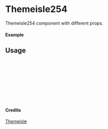 
<Meta of={Themeisle254} title="Themeisle/Themeisle254" />

# Themeisle254

Themeisle254 component with different props.

#### Example

<Canvas of={Themeisle254.Primary} />

## Usage

```ts
import { Themeisle254 } from "yadl-ui";

const Example = () => {
  return (
      <Themeisle254 />
  );
};

export default Example;
```

#### Credits
[Themeisle](https://themeisle.com/illustrations)
